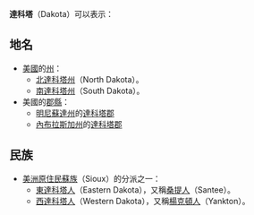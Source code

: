 '''達科塔'''（Dakota）可以表示：
==地名==
*[[美國|美國]]的[[州|州]]：
**[[北達科塔州|北達科塔州]]（North Dakota）。
**[[南達科塔州|南達科塔州]]（South Dakota）。
*美國的[[郡|郡]][[縣|縣]]：
**[[明尼蘇達州|明尼蘇達州]]的[[達科他縣_(明尼蘇達州)|達科塔郡]]
**[[內布拉斯加州|內布拉斯加州]]的[[達科他縣_(內布拉斯加州)|達科塔郡]]
==民族==
*[[美洲原住民|美洲原住民]][[蘇族|蘇族]]（Sioux）的分派之一：
**[[東達科塔人|東達科塔人]]（Eastern Dakota），又稱[[桑提人|桑提人]]（Santee）。
**[[西達科塔人|西達科塔人]]（Western Dakota），又稱[[楊克頓人|楊克頓人]]（Yankton）。

{{disambig|T|Cat=三字译名消歧义}}